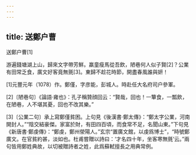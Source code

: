 ```yaml
---
---
---
```

title: 送鄭户曹
---



送鄭户曹[1]


游遍錢塘湖上山，歸來文字帶芳鮮。羸童瘦馬從吾飲，陋巷何人似子賢[2]？公業有田常乏食，廣文好客竟無氈[3]。東歸不趁花時節，開盡春風誰與妍！

[1]元豐元年（1078）作。鄭僅，字彦能，彭城人。時赴任大名府司户參軍。

[2]〔陋巷句〕《論語·雍也》：孔子稱贊顔回云：“賢哉，回也！一簞食，一瓢飲，在陋巷，人不堪其憂，回也不改其樂。”

[3]〔公業二句〕承上寫鄭僅貧困。上句見《後漢書·鄭太傳》：“鄭太字公業，河南開封人。”“陰交結豪傑。家富於財，有田四百頃，而食常不足，名聞山東。”下句見《新唐書·鄭虔傳》：“鄭虔，鄭州滎陽人。”玄宗“置廣文館，以虔爲博士”，“時號鄭廣文。在官貧約甚，淡如也。杜甫嘗贈以詩曰：‘才名四十年，坐客寒無氈’云。”兩句皆用鄭姓典故，以切被贈詩者之姓，此爲蘇軾擅長之用典常例。
